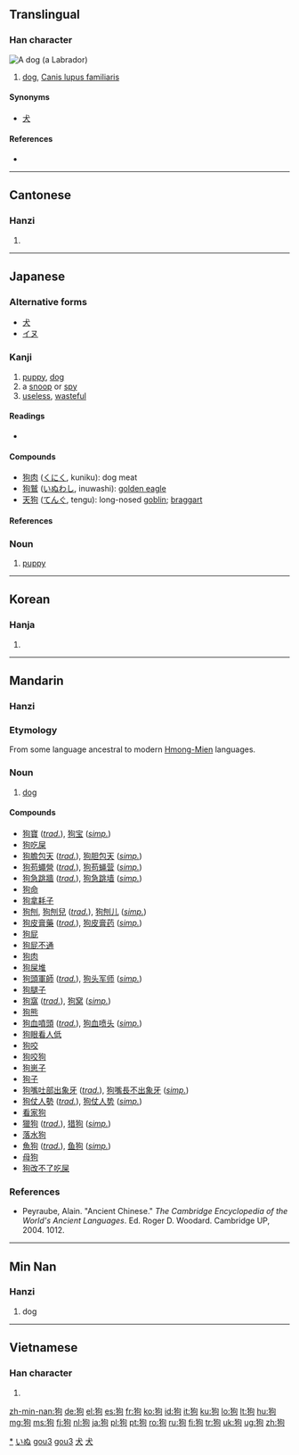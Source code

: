==Translingual==

===Han character===
[[Image:YellowLabradorLooking_new.jpg|thumb|A dog (a [[Labrador]])]]
{{Han char|rn=94|rad=犬|as=05|sn=8|four=4722<sub>0</sub>|canj=大竹心口 (KHPR)}}

# [[dog]], [[Canis lupus familiaris]]

====Synonyms====
* [[犬]]

====References====
* {{Han ref|kx=0709.120|dkj=20345|dj=1121.220|hdz=21341.050|uh=72D7|ud=29399|bh=AAAF|bd=43695}}

----

==Cantonese==

===Hanzi===
{{yue-hanzi|jyut=|y=gau2}}

# {{defn|lang=yue|sort=犬05}}

----

==Japanese==

===Alternative forms===
* [[犬]]
* [[イヌ]]

===Kanji===
{{ja-kanji|grade=uc|rs=犬05}}

# [[puppy]], [[dog]]
# a [[snoop]] or [[spy]]
# [[useless]], [[wasteful]]

====Readings====
* {{ja-readings|kanon=[[こう]] (kō)|goon=[[く]] (ku)|kun=[[いぬ]] (inu)}}

====Compounds====
* [[狗肉]] ([[くにく]], kuniku): dog meat
* [[狗鷲]] ([[いぬわし]], inuwashi): [[golden eagle]]
* [[天狗]] ([[てんぐ]], tengu): long-nosed [[goblin]]; [[braggart]]

====References====
{{ja-kref
|jis= 3669
|ku= 2273
|shift= 72D7
|euc= B6E9
|freq= ''not ranked''
|nelson= 2875
|newnelson= 3565
|halpern= 345
|kld=''not listed''
|heisig= 2341
|tuttle= 3g5.5
}}

===Noun===
{{ja-noun|k|hira=いぬ|rom=inu|hidx=いぬ}}

# [[puppy]]

[[Category:ja:Dogs|*]]
[[Category:ja:Mammals|いぬ]]

----

==Korean==

===Hanja===
{{ko-hanja|hangeul=구|eumhun=|rv=gu|mr=ku|y=kwu}}

# {{defn|lang=ko|sort=犬05}}

----

==Mandarin==
{{zh-hanzi|[[狗]]}}

===Hanzi===
{{cmn-hanzi|pin=[[gǒu]] ([[gou3]])|wg=kou<sup>3</sup>}}

===Etymology===
From some language ancestral to modern [[Hmong-Mien]] languages.

===Noun===
{{cmn-noun|ts|pin=gǒu|pint=gou3|rs=犬05}}

# [[dog]]

====Compounds====
* [[狗寶]] (''[[Traditional Chinese|trad.]]''), [[狗宝]] (''[[Simplified Chinese|simp.]]'')
* [[狗吃屎]]
* [[狗膽包天]] (''[[Traditional Chinese|trad.]]''), [[狗胆包天]] (''[[Simplified Chinese|simp.]]'')
* [[狗苟蠅營]] (''[[Traditional Chinese|trad.]]''), [[狗苟蝇营]] (''[[Simplified Chinese|simp.]]'')
* [[狗急跳牆]] (''[[Traditional Chinese|trad.]]''), [[狗急跳墙]] (''[[Simplified Chinese|simp.]]'')
* [[狗命]]
* [[狗拿耗子]]
* [[狗刨]], [[狗刨兒]] (''[[Traditional Chinese|trad.]]''), [[狗刨儿]] (''[[Simplified Chinese|simp.]]'')
* [[狗皮膏藥]] (''[[Traditional Chinese|trad.]]''), [[狗皮膏药]] (''[[Simplified Chinese|simp.]]'')
* [[狗屁]]
* [[狗屁不通]]
* [[狗肉]]
* [[狗屎堆]]
* [[狗頭軍師]] (''[[Traditional Chinese|trad.]]''), [[狗头军师]] (''[[Simplified Chinese|simp.]]'')
* [[狗腿子]]
* [[狗窩]] (''[[Traditional Chinese|trad.]]''), [[狗窝]] (''[[Simplified Chinese|simp.]]'')
* [[狗熊]]
* [[狗血噴頭]] (''[[Traditional Chinese|trad.]]''), [[狗血喷头]] (''[[Simplified Chinese|simp.]]'')
* [[狗眼看人低]]
* [[狗咬]]
* [[狗咬狗]]
* [[狗崽子]]
* [[狗子]]
* [[狗嘴吐部出象牙]] (''[[Traditional Chinese|trad.]]''), [[狗嘴長不出象牙]] (''[[Simplified Chinese|simp.]]'')
* [[狗仗人勢]] (''[[Traditional Chinese|trad.]]''), [[狗仗人势]] (''[[Simplified Chinese|simp.]]'')
* [[看家狗]]
* [[獵狗]] (''[[Traditional Chinese|trad.]]''), [[猎狗]] (''[[Simplified Chinese|simp.]]'')
* [[落水狗]]
* [[魚狗]] (''[[Traditional Chinese|trad.]]''), [[鱼狗]] (''[[Simplified Chinese|simp.]]'')
* [[母狗]]
* [[狗改不了吃屎]]

===References===
* Peyraube, Alain. "Ancient Chinese." ''The Cambridge Encyclopedia of the World's Ancient Languages''. Ed. Roger D. Woodard. Cambridge UP, 2004. 1012.

[[Category:cmn:Dogs in simplified script|gou3]]
[[Category:cmn:Mammals in simplified script|gou3]]
[[Category:cmn:Dogs in traditional script|犬]]
[[Category:cmn:Mammals in traditional script|犬]]

----

==Min Nan==

===Hanzi===
{{nan-hanzi|poj=[[káu]]}}

# dog

----

==Vietnamese==

===Han character===
{{vi-hantu|[[cẩu]]|rs=犬05}}

# {{defn|lang=vi|sort=犬05}}

[[zh-min-nan:狗]]
[[de:狗]]
[[el:狗]]
[[es:狗]]
[[fr:狗]]
[[ko:狗]]
[[id:狗]]
[[it:狗]]
[[ku:狗]]
[[lo:狗]]
[[lt:狗]]
[[hu:狗]]
[[mg:狗]]
[[ms:狗]]
[[fj:狗]]
[[nl:狗]]
[[ja:狗]]
[[pl:狗]]
[[pt:狗]]
[[ro:狗]]
[[ru:狗]]
[[fi:狗]]
[[tr:狗]]
[[uk:狗]]
[[ug:狗]]
[[zh:狗]]